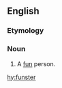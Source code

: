 ==English==

===Etymology===
{{suffix|fun|ster|lang=en}}

===Noun===
{{en-noun}}

# {{label|en|colloquial|humorous|or|childish}} A [[fun]] person.

[[hy:funster]]